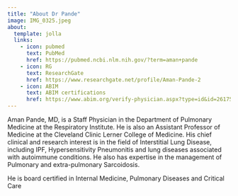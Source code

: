 ```yaml
---
title: "About Dr Pande"
image: IMG_0325.jpeg
about:
  template: jolla
  links:
    - icon: pubmed
      text: PubMed
      href: https://pubmed.ncbi.nlm.nih.gov/?term=aman+pande
    - icon: RG
      text: ResearchGate
      href: https://www.researchgate.net/profile/Aman-Pande-2
    - icon: ABIM
      text: ABIM certifications
      href: https://www.abim.org/verify-physician.aspx?type=id&id=261752
---
```


Aman Pande, MD, is a Staff Physician in the Department of Pulmonary Medicine at the Respiratory Institute. He is also an Assistant Professor of Medicine at the Cleveland Clinic Lerner College of Medicine. His chief clinical and research interest is in the field of Interstitial Lung Disease, including IPF, Hypersensitivity Pneumonitis and lung diseases associated with autoimmune conditions. He also has expertise in the management of Pulmonary and extra-pulmonary Sarcoidosis.

He is board certified in Internal Medicine, Pulmonary Diseases and Critical Care
